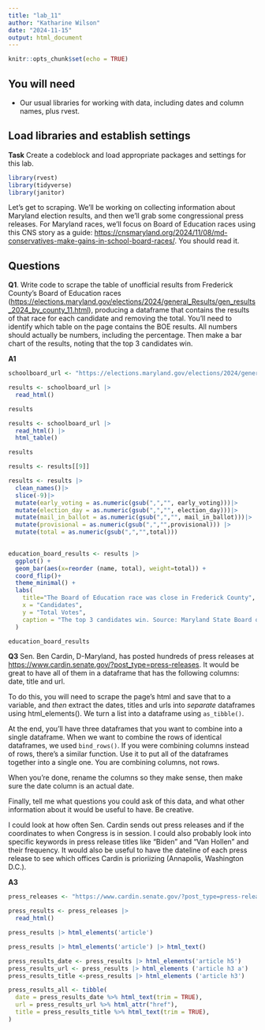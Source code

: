 ```yaml
---
title: "lab_11"
author: "Katharine Wilson"
date: "2024-11-15"
output: html_document
---
```


```r
knitr::opts_chunk$set(echo = TRUE)
```

## You will need

-   Our usual libraries for working with data, including dates and column names, plus rvest.

## Load libraries and establish settings

**Task** Create a codeblock and load appropriate packages and settings for this lab.

```r
library(rvest)
library(tidyverse)
library(janitor)
```

Let's get to scraping. We'll be working on collecting information about Maryland election results, and then we'll grab some congressional press releases. For Maryland races, we'll focus on Board of Education races using this CNS story as a guide: <https://cnsmaryland.org/2024/11/08/md-conservatives-make-gains-in-school-board-races/>. You should read it.

## Questions

**Q1**. Write code to scrape the table of unofficial results from Frederick County's Board of Education races (<https://elections.maryland.gov/elections/2024/general_Results/gen_results_2024_by_county_11.html>), producing a dataframe that contains the results of that race for each candidate and removing the total. You'll need to identify which table on the page contains the BOE results. All numbers should actually be numbers, including the percentage. Then make a bar chart of the results, noting that the top 3 candidates win.

**A1**

```r
schoolboard_url <- "https://elections.maryland.gov/elections/2024/general_Results/gen_results_2024_by_county_11.html"
```

```r
results <- schoolboard_url |>
  read_html()

results
```

```r
results <- schoolboard_url |>
  read_html() |>
  html_table()

results

results <- results[[9]]
```

```r
results <- results |>
  clean_names()|>
  slice(-9)|>
  mutate(early_voting = as.numeric(gsub(",","", early_voting)))|>
  mutate(election_day = as.numeric(gsub(",","", election_day)))|>
  mutate(mail_in_ballot = as.numeric(gsub(",","", mail_in_ballot)))|>
  mutate(provisional = as.numeric(gsub(",","",provisional))) |>
  mutate(total = as.numeric(gsub(",","",total)))
  
```

```r
education_board_results <- results |>
  ggplot() +
  geom_bar(aes(x=reorder (name, total), weight=total)) +
  coord_flip()+
  theme_minimal() +
  labs(
    title="The Board of Education race was close in Frederick County",
    x = "Candidates",
    y = "Total Votes",
    caption = "The top 3 candidates win. Source: Maryland State Board of Elections"
  )

education_board_results
```


**Q3** Sen. Ben Cardin, D-Maryland, has posted hundreds of press releases at <https://www.cardin.senate.gov/?post_type=press-releases>. It would be great to have all of them in a dataframe that has the following columns: date, title and url.

To do this, you will need to scrape the page's html and save that to a variable, and *then* extract the dates, titles and urls into *separate* dataframes using html_elements(). We turn a list into a dataframe using `as_tibble()`.

At the end, you'll have three dataframes that you want to combine into a single dataframe. When we want to combine the rows of identical dataframes, we used `bind_rows()`. If you were combining columns instead of rows, there's a similar function. Use it to put all of the dataframes together into a single one. You are combining columns, not rows.

When you're done, rename the columns so they make sense, then make sure the date column is an actual date.

Finally, tell me what questions you could ask of this data, and what other information about it would be useful to have. Be creative.

I could look at how often Sen. Cardin sends out press releases and if the coordinates to when Congress is in session. I could also probably look into specific keywords in press release titles like "Biden" and "Van Hollen" and their frequency. It would also be useful to have the dateline of each press release to see which offices Cardin is prioriizing (Annapolis, Washington D.C.). 

**A3**

```r
press_releases <- "https://www.cardin.senate.gov/?post_type=press-releases"
```

```r
press_results <- press_releases |>
  read_html()
```

```r
press_results |> html_elements('article')
```

```r
press_results |> html_elements('article') |> html_text()
```

```r
press_results_date <- press_results |> html_elements('article h5')
press_results_url <- press_results |> html_elements ('article h3 a')
press_results_title <-press_results |> html_elements ('article h3')
```

```r
press_results_all <- tibble(
  date = press_results_date %>% html_text(trim = TRUE),
  url = press_results_url %>% html_attr("href"),
  title = press_results_title %>% html_text(trim = TRUE),
)
```


